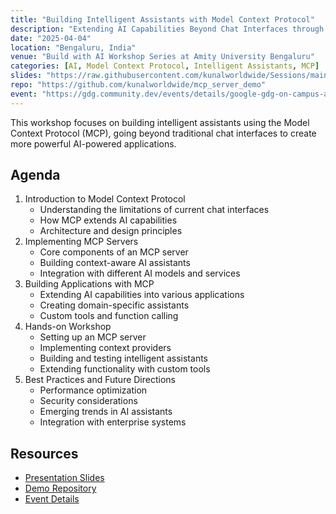 ```yaml
---
title: "Building Intelligent Assistants with Model Context Protocol"
description: "Extending AI Capabilities Beyond Chat Interfaces through Model Context Protocol"
date: "2025-04-04"
location: "Bengaluru, India"
venue: "Build with AI Workshop Series at Amity University Bengaluru"
categories: [AI, Model Context Protocol, Intelligent Assistants, MCP]
slides: "https://raw.githubusercontent.com/kunalworldwide/Sessions/main/2025/Build%20with%20AI%20%40%20Amity%20University/Amity_APR_2025_design.pdf"
repo: "https://github.com/kunalworldwide/mcp_server_demo"
event: "https://gdg.community.dev/events/details/google-gdg-on-campus-amity-university-bengaluru-india-presents-build-with-ai-2025-04-04/"
---
```


This workshop focuses on building intelligent assistants using the Model Context Protocol (MCP), going beyond traditional chat interfaces to create more powerful AI-powered applications.

## Agenda

1. Introduction to Model Context Protocol
   - Understanding the limitations of current chat interfaces
   - How MCP extends AI capabilities
   - Architecture and design principles

2. Implementing MCP Servers
   - Core components of an MCP server
   - Building context-aware AI assistants
   - Integration with different AI models and services

3. Building Applications with MCP
   - Extending AI capabilities into various applications
   - Creating domain-specific assistants
   - Custom tools and function calling

4. Hands-on Workshop
   - Setting up an MCP server
   - Implementing context providers
   - Building and testing intelligent assistants
   - Extending functionality with custom tools

5. Best Practices and Future Directions
   - Performance optimization
   - Security considerations
   - Emerging trends in AI assistants
   - Integration with enterprise systems

## Resources

- [Presentation Slides]({{< meta slides >}})
- [Demo Repository]({{< meta repo >}})
- [Event Details]({{< meta event >}})